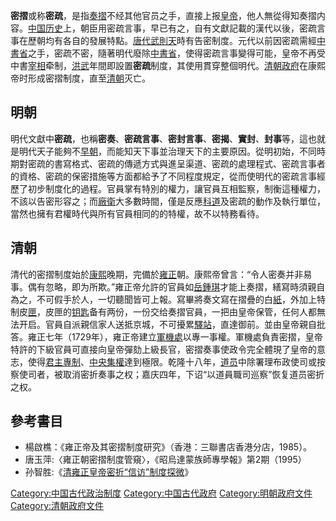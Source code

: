 {{no footnotes|time=2015-09-22T08:24:28+00:00}}
'''密摺'''或称'''密疏'''，是指[[奏摺|奏摺]]不经其他官员之手，直接上报[[皇帝|皇帝]]，他人無從得知奏摺内容。[[中国历史|中国历史]]上，朝臣用密疏言事，早已有之，自有文獻記載的漢代以後，密疏言事在歷朝均有各自的發展特點。[[唐代|唐代]][[武則天|武則天]]時有告密制度。元代以前因密疏需經[[中書省|中書省]]之手，密疏不密，隨著明代廢除[[明朝中书省|中書省]]，使得密疏言事變得可能，皇帝不再受中書[[宰相|宰相]]牵制，[[洪武|洪武]]年間即設置'''密疏'''制度，其使用貫穿整個明代。[[清朝政府|清朝政府]]在康熙帝时形成密摺制度，直至[[清朝|清朝]]灭亡。

== 明朝 ==

明代文獻中'''密疏'''，也稱'''密奏'''、'''密疏言事'''、'''密封言事'''、'''密揭'''、'''實封'''、'''封事'''等，這也就是明代天子能夠不[[早朝|早朝]]，而能知天下事並治理天下的主要原因。從明初始，不同時期對密疏的書寫格式、密疏的傳遞方式與進呈渠道、密疏的處理程式、密疏言事者的資格、密疏的保密措施等方面都給予了不同程度規定，從而使明代的密疏言事經歷了初步制度化的過程。官員掌有特別的權力，讓官員互相監察，制衡這種權力，不該以告密形容之；而[[廠衛|廠衛]]大多數時間，僅是反應[[科道|科道]]及密疏的動作及執行單位，當然也擁有君權時代與所有官員相同的的特權，故不以特務看待。

== 清朝 ==

清代的密摺制度始於[[康熙|康熙]]晚期，完備於[[雍正|雍正]]朝。康熙帝曾言：“令人密奏并非易事。偶有忽略，即为所欺。”雍正帝允許的官員如[[岳鍾琪|岳鍾琪]]才能上奏摺，繕寫時須親自為之，不可假手於人，一切聽聞皆可上報。寫畢將奏文寫在摺疊的白[[紙|紙]]，外加上特制皮[[匣|匣]]，皮匣的[[钥匙|钥匙]]备有两份，一份交给奏摺官員，一把由皇帝保管，任何人都無法开启。官員自派親信家人送抵京城，不可擾累[[驛站|驛站]]，直達御前。並由皇帝親自批答。雍正七年（1729年），雍正帝建立[[軍機處|軍機處]]以專一事權。軍機處負責密摺，皇帝特許的下級官員可直接向皇帝彈劾上級長官，密摺奏事使政令完全體現了皇帝的意志，使得[[君主專制|君主專制]]、[[中央集權|中央集權]]達到極限。乾隆十八年，[[道员|道员]]中除署理布政使司或按察使司者，被取消密折奏事之权；嘉庆四年，下诏“以道員職司巡察”恢复道员密折之权。

==參考書目==
*楊啟樵：《雍正帝及其密摺制度研究》（香港：三聯書店香港分店，1985）。
*唐玉萍:〈雍正朝密摺制度管窺〉，《昭烏達蒙族師專學報》第2期（1995）
*孙智胜:《[http://xfj.wuxi.gov.cn/llyj/1088513.shtml 清雍正皇帝密折“信访”制度探微]{{dead link|date=2017年12月 |bot=InternetArchiveBot |fix-attempted=yes }}》

{{清朝歷史事件}}
[[Category:中国古代政治制度|Category:中国古代政治制度]]
[[Category:中国古代政府|Category:中国古代政府]]
[[Category:明朝政府文件|Category:明朝政府文件]]
[[Category:清朝政府文件|Category:清朝政府文件]]